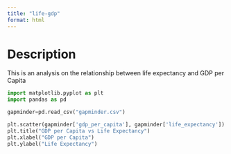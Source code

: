 ```yaml
---
title: "life-gdp"
format: html
---
```


# Description

This is an analysis on the relationship between life expectancy and GDP per Capita


```python
import matplotlib.pyplot as plt
import pandas as pd

gapminder=pd.read_csv("gapminder.csv")

plt.scatter(gapminder['gdp_per_capita'], gapminder['life_expectancy'])
plt.title("GDP per Capita vs Life Expectancy")
plt.xlabel("GDP per Capita")
plt.ylabel("Life Expectancy")
```


